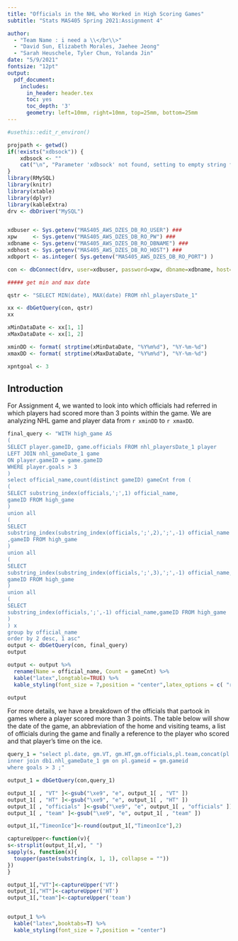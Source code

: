 ```yaml
---
title: "Officials in the NHL who Worked in High Scoring Games"
subtitle: "Stats MAS405 Spring 2021:Assignment 4"

author: 
  - "Team Name : i need a \\</br\\>"
  - "David Sun, Elizabeth Morales, Jaehee Jeong"
  - "Sarah Heuschele, Tyler Chun, Yolanda Jin"
date: "5/9/2021"
fontsize: "12pt"
output: 
  pdf_document: 
    includes:
      in_header: header.tex
      toc: yes
      toc_depth: '3'
      geometry: left=10mm, right=10mm, top=25mm, bottom=25mm
---
```



```r
#usethis::edit_r_environ()

projpath <- getwd()
if(!exists("xdbsock")) {
    xdbsock <- ""
    cat("\n", "Parameter 'xdbsock' not found, setting to empty string for general usage", "\n")
}
library(RMySQL)
library(knitr)
library(xtable)
library(dplyr)
library(kableExtra)
drv <- dbDriver("MySQL")


xdbuser <- Sys.getenv("MAS405_AWS_DZES_DB_RO_USER") ### 
xpw     <- Sys.getenv("MAS405_AWS_DZES_DB_RO_PW") ### 
xdbname <- Sys.getenv("MAS405_AWS_DZES_DB_RO_DBNAME") ### 
xdbhost <- Sys.getenv("MAS405_AWS_DZES_DB_RO_HOST") ###
xdbport <- as.integer( Sys.getenv("MAS405_AWS_DZES_DB_RO_PORT") )

con <- dbConnect(drv, user=xdbuser, password=xpw, dbname=xdbname, host=xdbhost, port=xdbport, unix.sock=xdbsock)
```



```r

##### get min and max date

qstr <- "SELECT MIN(date), MAX(date) FROM nhl_playersDate_1"

xx <- dbGetQuery(con, qstr)
xx

xMinDataDate <- xx[1, 1]
xMaxDataDate <- xx[1, 2]

xminDD <- format( strptime(xMinDataDate, "%Y%m%d"), "%Y-%m-%d")
xmaxDD <- format( strptime(xMaxDataDate, "%Y%m%d"), "%Y-%m-%d")

xpntgoal <- 3

```



## Introduction


<!--
%In the NHL, many officials will work together on a game. We were more curious in breaking apart the officials and looking at how many games each individual official worked.
-->

For Assignment 4, we wanted to look into which officials had referred in which players had scored more than 3 points within the game. We are analyzing NHL game and player
data from `r xminDD` to `r xmaxDD`.

```r
final_query <- "WITH high_game AS
(
SELECT player.gameID, game.officials FROM nhl_playersDate_1 player
LEFT JOIN nhl_gameDate_1 game
ON player.gameID = game.gameID
WHERE player.goals > 3
)
select official_name,count(distinct gameID) gameCnt from (
(
SELECT substring_index(officials,';',1) official_name,
gameID FROM high_game
)
union all
(
SELECT
substring_index(substring_index(officials,';',2),';',-1) official_name
,gameID FROM high_game
)
union all
(
SELECT
substring_index(substring_index(officials,';',3),';',-1) official_name,
gameID FROM high_game
)
union all
(
SELECT
substring_index(officials,';',-1) official_name,gameID FROM high_game
)
) x
group by official_name
order by 2 desc, 1 asc"
output <- dbGetQuery(con, final_query)
output
```


```r
output <- output %>%
  rename(Name = official_name, Count = gameCnt) %>%
  kable("latex",longtable=TRUE) %>%
  kable_styling(font_size = 7,position = "center",latex_options = c( "repeat_header"))  

output
```

For more details, we have a breakdown of the officials that partook in games where a player scored more than 3 points. The table below will show the date of the game, an abbreviation of the home and visiting teams, a list of officials during the game and finally a reference to the player who scored and that player’s time on the ice.

```r
query_1 = "select pl.date, gm.VT, gm.HT,gm.officials,pl.team,concat(pl.firstname,' ',pl.lastname) as First_Lastname,pl.timeonice TimeonIce,pl.goals from db1.nhl_playersDate_1 pl 
inner join db1.nhl_gameDate_1 gm on pl.gameid = gm.gameid
where goals > 3	;"

output_1 = dbGetQuery(con,query_1)

output_1[ , "VT" ]<-gsub("\xe9", "e", output_1[ , "VT" ])
output_1[ , "HT" ]<-gsub("\xe9", "e", output_1[ , "HT" ])
output_1[ , "officials" ]<-gsub("\xe9", "e", output_1[ , "officials" ])
output_1[ , "team" ]<-gsub("\xe9", "e", output_1[ , "team" ])

output_1[,"TimeonIce"]<-round(output_1[,"TimeonIce"],2)

captureUpper<-function(v){
s<-strsplit(output_1[,v], " ")
sapply(s, function(x){
  toupper(paste(substring(x, 1, 1), collapse = ""))
})
}

output_1[,"VT"]<-captureUpper('VT')
output_1[,"HT"]<-captureUpper('HT')
output_1[,"team"]<-captureUpper('team')


output_1 %>%
  kable("latex",booktabs=T) %>%
  kable_styling(font_size = 7,position = "center")


```


